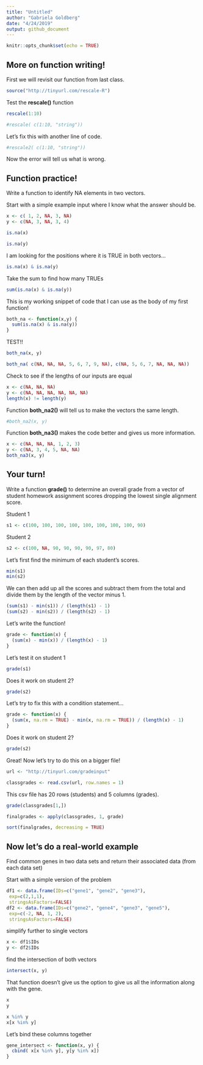 ```yaml
---
title: "Untitled"
author: "Gabriela Goldberg"
date: "4/24/2019"
output: github_document
---
```


```r
knitr::opts_chunk$set(echo = TRUE)
```

## More on function writing!

First we will revisit our function from last class.

```r
source("http://tinyurl.com/rescale-R")
```

Test the **rescale()** function

```r
rescale(1:10)
```
```r
#rescale( c(1:10, "string"))
```

Let's fix this with another line of code.

```r
#rescale2( c(1:10, "string"))
```
Now the error will tell us what is wrong.

## Function practice!

Write a function to identify NA elements in two vectors.

Start with a simple example input where I know what the answer should be.

```r
x <- c( 1, 2, NA, 3, NA)
y <- c(NA, 3, NA, 3, 4)
```

```r
is.na(x)
```

```r
is.na(y)
```

I am looking for the positions where it is TRUE in both vectors...

```r
is.na(x) & is.na(y)
```

Take the sum to find how many TRUEs

```r
sum(is.na(x) & is.na(y))
```

This is my working snippet of code that I can use as the body of my first function!

```r
both_na <- function(x,y) {
  sum(is.na(x) & is.na(y))
}
```

TEST!!

```r
both_na(x, y)
```

```r
both_na( c(NA, NA, NA, 5, 6, 7, 9, NA), c(NA, 5, 6, 7, NA, NA, NA))
```

Check to see if the lengths of our inputs are equal

```r
x <- c(NA, NA, NA)
y <- c(NA, NA, NA, NA, NA, NA)
length(x) != length(y)
```

Function **both_na2()** will tell us to make the vectors the same length.

```r
#both_na2(x, y)
```

Function **both_na3()** makes the code better and gives us more information.

```r
x <- c(NA, NA, NA, 1, 2, 3)
y <- c(NA, 3, 4, 5, NA, NA)
both_na3(x, y)
```

## Your turn! 

Write a function **grade()** to determine an overall grade from a vector of student homework assignment scores dropping the lowest single alignment score.

Student 1
```r
s1 <- c(100, 100, 100, 100, 100, 100, 100, 100, 90)
```

Student 2
```r
s2 <- c(100, NA, 90, 90, 90, 90, 97, 80)
```

Let's first find the minimum of each student's scores.

```r
min(s1)
min(s2)

```

We can then add up all the scores and subtract them from the total and divide them by the length of the vector minus 1.

```r
(sum(s1) - min(s1)) / (length(s1) - 1)
(sum(s2) - min(s2)) / (length(s2) - 1)
```

Let's write the function!

```r
grade <- function(x) {
  (sum(x) - min(x)) / (length(x) - 1)
}
```

Let's test it on student 1

```r
grade(s1)
```

Does it work on student 2?

```r
grade(s2)
```

Let's try to fix this with a condition statement...

```r
grade <- function(x) {
  (sum(x, na.rm = TRUE) - min(x, na.rm = TRUE)) / (length(x) - 1)
}
```

Does it work on student 2?

```r
grade(s2)
```

Great! Now let's try to do this on a bigger file!

```r
url <- "http://tinyurl.com/gradeinput"
```

```r
classgrades <- read.csv(url, row.names = 1)
```

This csv file has 20 rows (students) and 5 columns (grades).

```r
grade(classgrades[1,])
```

```r
finalgrades <- apply(classgrades, 1, grade)
```

```r
sort(finalgrades, decreasing = TRUE)
```

## Now let's do a real-world example

Find common genes in two data sets and return their associated data (from each data set)

Start with a simple version of the problem
```r
df1 <- data.frame(IDs=c("gene1", "gene2", "gene3"),
 exp=c(2,1,1),
 stringsAsFactors=FALSE)
df2 <- data.frame(IDs=c("gene2", "gene4", "gene3", "gene5"),
 exp=c(-2, NA, 1, 2),
 stringsAsFactors=FALSE)
```

simplify further to single vectors
```r
x <- df1$IDs
y <- df2$IDs
```

find the intersection of both vectors
```r
intersect(x, y)
```

That function doesn't give us the option to give us all the information along with the gene.

```r
x
y

x %in% y
x[x %in% y]
```

Let's bind these columns together

```r
gene_intersect <- function(x, y) {
  cbind( x[x %in% y], y[y %in% x])
}
```


